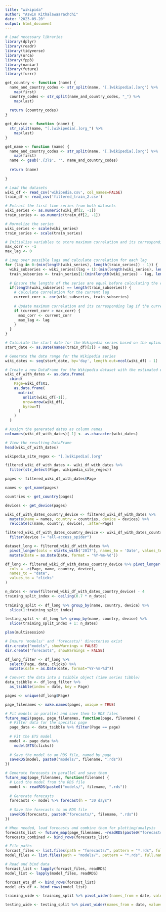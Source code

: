 ```yaml
---
title: "wikipida"
author: "Aswin Kithalawaarachchi"
date: "2023-09-20"
output: html_document
---
```


```r
# Load necessary libraries
library(dplyr)
library(readr)
library(tidyverse)
library(urca)
library(fpp3)
library(naniar)
library(future)
library(furrr)

```


```r
get_country <- function (name) {
  name_and_country_codes <- str_split(name, "[.]wikipedia[.]org") %>%
    map(first)
  country_codes <- str_split(name_and_country_codes, "_") %>%
    map(last)
  
  return (country_codes)
}

get_device <- function (name) {
  str_split(name, "[.]wikipedia[.]org_") %>%
    map(last)
}

get_name <- function (name) {
  name_and_country_codes <- str_split(name, "[.]wikipedia[.]org") %>%
    map(first)
  name <- gsub('.{3}$', '', name_and_country_codes)
  
  return (name)
  
}
```

```r
# Load the datasets
wiki_df <- read_csv('wikipedia.csv', col_names=FALSE)
train_df <- read_csv('filtered_train_2.csv')

# Extract the first time series from both datasets
wiki_series <- as.numeric(wiki_df[2, -1])
train_series <- as.numeric(train_df[2, -1])

# Normalize the series
wiki_series <- scale(wiki_series)
train_series <- scale(train_series)

# Initialize variables to store maximum correlation and its corresponding lag
max_corr <- -1
max_lag <- 0

# Loop over possible lags and calculate correlation for each lag
for (lag in 0:(min(length(wiki_series), length(train_series)) - 1)) {
  wiki_subseries <- wiki_series[(lag + 1):(min(length(wiki_series), length(train_series) + lag))]
  train_subseries <- train_series[1:(min(length(wiki_series) - lag, length(train_series)))]
  
  # Ensure the lengths of the series are equal before calculating the correlation
  if(length(wiki_subseries) == length(train_subseries)) {
    # Calculate correlation for the current lag
    current_corr <- cor(wiki_subseries, train_subseries)
    
    # Update maximum correlation and its corresponding lag if the current correlation is greater
    if (current_corr > max_corr) {
      max_corr <- current_corr
      max_lag <- lag
    }
  }
}

# Calculate the start date for the Wikipedia series based on the optimal lag
start_date <- as.Date(names(train_df)[2]) + max_lag

# Generate the date range for the Wikipedia series
wiki_dates <- seq(start_date, by='day', length.out=ncol(wiki_df) - 1)  # Correcting the length of the date sequence

# Create a new DataFrame for the Wikipedia dataset with the estimated dates as columns
wiki_df_with_dates <- as.data.frame(
  cbind(
    Page=wiki_df$X1,
    as.data.frame(
      matrix(
        unlist(wiki_df[-1]),
        nrow=nrow(wiki_df),
        byrow=T)
      )
    )
  )

# Assign the generated dates as column names
colnames(wiki_df_with_dates)[-1] <- as.character(wiki_dates)

# View the resulting DataFrame
head(wiki_df_with_dates)

```

```r
wikipedia_site_regex <- "[.]wikipedia[.]org"

filtered_wiki_df_with_dates <- wiki_df_with_dates %>% 
  filter(str_detect(Page, wikipedia_site_regex))
```

```r
pages <- filtered_wiki_df_with_dates$Page

names <- get_name(pages)

countries <- get_country(pages)

devices <- get_device(pages)

wiki_df_with_dates_country_device <- filtered_wiki_df_with_dates %>% 
  mutate(name = names, country = countries, device = devices) %>%
  relocate(c(name, country, device), .after=Page)
```

```r
filtered_wiki_df_with_dates_country_device <- wiki_df_with_dates_country_device %>% 
  filter(device != "all-access_spider")
```

```r
dataset_long <- filtered_wiki_df_with_dates %>%
  pivot_longer(cols = starts_with('2017'), names_to = 'Date', values_to = 'Web_Traffic') %>%
  mutate(Date = as.Date(Date, format = '%Y-%m-%d'))
```


```r
df_long <- filtered_wiki_df_with_dates_country_device %>% pivot_longer(
  cols = -c(Page, name, country, device),
  names_to = "date",
  values_to = "clicks"
)

n_dates <- nrow(filtered_wiki_df_with_dates_country_device) - 4
training_split_index <- ceiling(0.7 * n_dates)
  
training_split <- df_long %>% group_by(name, country, device) %>% 
  slice(1:training_split_index)

testing_split <- df_long %>% group_by(name, country, device) %>% 
  slice(training_split_index + 1: n_dates)
```




```r
plan(multisession)

# Ensure 'models/' and 'forecasts/' directories exist
dir.create("models", showWarnings = FALSE)
dir.create("forecasts", showWarnings = FALSE)

df_long_filter <- df_long %>%
  select(Page, date, clicks) %>%
  mutate(date = as.Date(date, format="%Y-%m-%d"))

# Convert the data into a tsibble object (time series tibble)
data_tsibble <- df_long_filter %>% 
  as_tsibble(index = date, key = Page)

pages <- unique(df_long$Page)

page_filenames <- make.names(pages, unique = TRUE)

# Fit models in parallel and save them to RDS files
future_map2(pages, page_filenames, function(page, filename) {
  # Filter data for the specific page
  page_data <- data_tsibble %>% filter(Page == page)
  
  # Fit the ETS model
  model <- page_data %>%
    model(ETS(clicks))
  
  # Save the model to an RDS file, named by page
  saveRDS(model, paste0("models/", filename, ".rds"))
})

# Generate forecasts in parallel and save them
future_map(page_filenames, function(filename) {
  # Load the model from the RDS file
  model <- readRDS(paste0("models/", filename, ".rds"))
  
  # Generate forecasts
  forecasts <- model %>% forecast(h = "30 days")
  
  # Save the forecasts to an RDS file
  saveRDS(forecasts, paste0("forecasts/", filename, ".rds"))
})

# When needed, load forecasts and combine them for plotting/analysis
forecasts_list <- future_map(page_filenames, ~readRDS(paste0("forecasts/", .x, ".rds")))
forecasts_combined <- bind_rows(forecasts_list)


```


```r
# File paths
forcast_files <- list.files(path = "forecasts/", pattern = "*.rds", full.names = TRUE)
model_files <- list.files(path = "models/", pattern = "*.rds", full.names = TRUE)

# Read and bind data
forcast_list <- lapply(forcast_files, readRDS)
model_list <- lapply(model_files, readRDS)

forcast_ets_df <- bind_rows(forcast_list)
model_ets_df <- bind_rows(model_list)
```






```r
training_wide <- training_split %>% pivot_wider(names_from = date, values_from = clicks)

testing_wide <- testing_split %>% pivot_wider(names_from = date, values_from = clicks)
```









